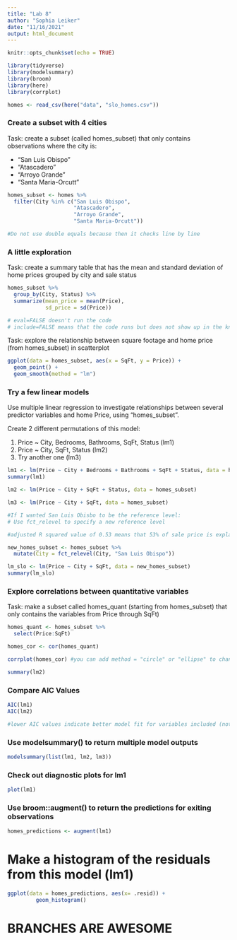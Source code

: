 ```yaml
---
title: "Lab 8"
author: "Sophia Leiker"
date: "11/16/2021"
output: html_document
---
```


```r
knitr::opts_chunk$set(echo = TRUE)

library(tidyverse)
library(modelsummary)
library(broom)
library(here)
library(corrplot)
```

```r
homes <- read_csv(here("data", "slo_homes.csv"))
```

### Create a subset with 4 cities

Task: create a subset (called homes_subset) that only contains observations where the city is:

- "San Luis Obispo"
- "Atascadero"
- "Arroyo Grande"
- "Santa Maria-Orcutt"

```r
homes_subset <- homes %>% 
  filter(City %in% c("San Luis Obispo",
                     "Atascadero",
                     "Arroyo Grande",
                     "Santa Maria-Orcutt"))

#Do not use double equals because then it checks line by line 
```


### A little exploration

Task: create a summary table that has the mean and standard deviation of home prices grouped by city and sale status

```r
homes_subset %>% 
  group_by(City, Status) %>% 
  summarize(mean_price = mean(Price),
            sd_price = sd(Price))

# eval=FALSE doesn't run the code
# include=FALSE means that the code runs but does not show up in the knitted markdown doc
```

Task: explore the relationship between square footage and home price (from homes_subset) in scatterplot

```r
ggplot(data = homes_subset, aes(x = SqFt, y = Price)) +
  geom_point() +
  geom_smooth(method = "lm")
```

### Try a few linear models

Use multiple linear regression to investigate relationships between several predictor variables and home Price, using "homes_subset".

Create 2 different permutations of this model:

(1) Price ~ City, Bedrooms, Bathrooms, SqFt, Status (lm1)
(2) Price ~ City, SqFt, Status (lm2)
(3) Try another one (lm3)

```r
lm1 <- lm(Price ~ City + Bedrooms + Bathrooms + SqFt + Status, data = homes_subset)
summary(lm1)

lm2 <- lm(Price ~ City + SqFt + Status, data = homes_subset)

lm3 <- lm(Price ~ City + SqFt, data = homes_subset)

#If I wanted San Luis Obisbo to be the reference level:
# Use fct_relevel to specify a new reference level

#adjusted R squared value of 0.53 means that 53% of sale price is explained by variables in this model, the p-value the model significance overall 

new_homes_subset <- homes_subset %>% 
  mutate(City = fct_relevel(City, "San Luis Obispo"))

lm_slo <- lm(Price ~ City + SqFt, data = new_homes_subset)
summary(lm_slo)

```

### Explore correlations between quantitative variables

Task: make a subset called homes_quant (starting from homes_subset) that only contains the variables from Price through SqFt)

```r
homes_quant <- homes_subset %>% 
  select(Price:SqFt)

homes_cor <- cor(homes_quant)

corrplot(homes_cor) #you can add method = "circle" or "ellipse" to change visualization
```

```r
summary(lm2)
```

### Compare AIC Values

```r
AIC(lm1)
AIC(lm2)

#lower AIC values indicate better model fit for variables included (note: looking at the tradeoff for complexity in terms of the number of variables that are included in relationship to the explanatory value of the model)
```

### Use modelsummary() to return multiple model outputs

```r
modelsummary(list(lm1, lm2, lm3))
```

### Check out diagnostic plots for lm1

```r
plot(lm1)
```

### Use broom::augment() to return the predictions for exiting observations

```r
homes_predictions <- augment(lm1)
```

# Make a histogram of the residuals from this model (lm1)

```r
ggplot(data = homes_predictions, aes(x= .resid)) +
         geom_histogram()
```

# BRANCHES ARE AWESOME